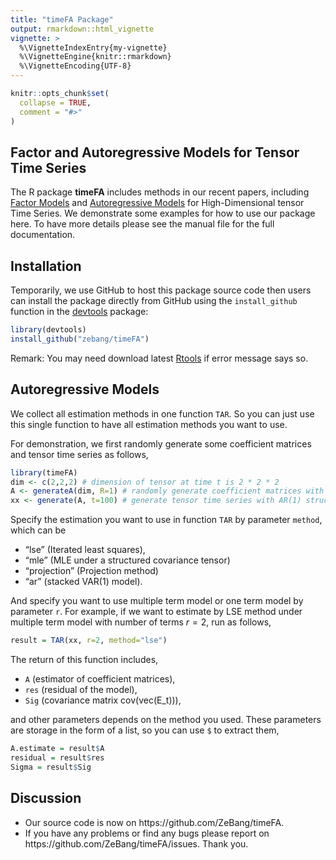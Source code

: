 ```yaml
---
title: "timeFA Package"
output: rmarkdown::html_vignette
vignette: >
  %\VignetteIndexEntry{my-vignette}
  %\VignetteEngine{knitr::rmarkdown}
  %\VignetteEncoding{UTF-8}
---
```


```r
knitr::opts_chunk$set(
  collapse = TRUE,
  comment = "#>"
)
```

## Factor and Autoregressive Models for Tensor Time Series

The R package **timeFA** includes methods in our recent papers, including [Factor Models](https://arxiv.org/abs/1905.07530) and [Autoregressive Models](https://arxiv.org/abs/1812.08916) for High-Dimensional tensor Time Series. We demonstrate some examples for how to use our package here. To have more details please see the manual file for the full documentation.

## Installation

Temporarily, we use GitHub to host this package source code then users can install the package directly from GitHub using the `install_github` function in the [devtools](https://github.com/r-lib/devtools#readme) package:
```r
library(devtools)
install_github("zebang/timeFA")
```

Remark: You may need download latest [Rtools](https://cran.r-project.org/bin/windows/Rtools/) if error message says so.

## Autoregressive Models

We collect all estimation methods in one function `TAR`. So you can just use this single function to have all estimation methods you want to use.

For demonstration, we first randomly generate some coefficient matrices and tensor time series as follows,
```r
library(timeFA)
dim <- c(2,2,2) # dimension of tensor at time t is 2 * 2 * 2
A <- generateA(dim, R=1) # randomly generate coefficient matrices with number of terms R = 1
xx <- generate(A, t=100) # generate tensor time series with AR(1) structure
```


Specify the estimation you want to use in function `TAR` by parameter `method`, which can be

* "lse" (Iterated least squares), 
* "mle" (MLE under a structured covariance tensor)
* "projection" (Projection method)
* "ar" (stacked VAR(1) model). 

And specify you want to use multiple term model or one term model by parameter `r`. For example, if we want to estimate by LSE method under multiple term model with number of terms $r=2$, run as follows,

```r
result = TAR(xx, r=2, method="lse")
```

The return of this function includes,

* `A` (estimator of coefficient matrices), 
* `res` (residual of the model), 
* `Sig` (covariance matrix cov(vec(E_t))), 

and other parameters depends on the method you used. These parameters are storage in the form of a list, so you can use `$` to extract them,

```r
A.estimate = result$A
residual = result$res
Sigma = result$Sig
```

## Discussion

- Our source code is now on https://github.com/ZeBang/timeFA. 
- If you have any problems or find any bugs please report on https://github.com/ZeBang/timeFA/issues. Thank you.

